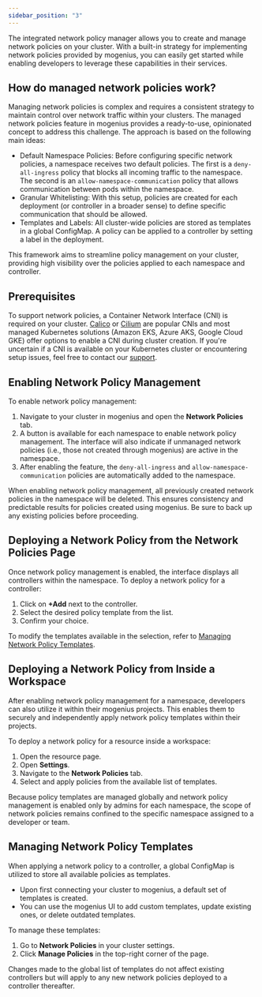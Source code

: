 ```yaml
---
sidebar_position: "3"
---
```


The integrated network policy manager allows you to create and manage network policies on your cluster. With a built-in strategy for implementing network policies provided by mogenius, you can easily get started while enabling developers to leverage these capabilities in their services.

## How do managed network policies work?

Managing network policies is complex and requires a consistent strategy to maintain control over network traffic within your clusters. The managed network policies feature in mogenius provides a ready-to-use, opinionated concept to address this challenge. The approach is based on the following main ideas:

- Default Namespace Policies: Before configuring specific network policies, a namespace receives two default policies. The first is a `deny-all-ingress` policy that blocks all incoming traffic to the namespace. The second is an `allow-namespace-communication` policy that allows communication between pods within the namespace.
- Granular Whitelisting: With this setup, policies are created for each deployment (or controller in a broader sense) to define specific communication that should be allowed.
- Templates and Labels: All cluster-wide policies are stored as templates in a global ConfigMap. A policy can be applied to a controller by setting a label in the deployment.

This framework aims to streamline policy management on your cluster, providing high visibility over the policies applied to each namespace and controller.

## Prerequisites

To support network policies, a Container Network Interface (CNI) is required on your cluster. [Calico](https://www.tigera.io/project-calico/) or [Cilium](https://cilium.io/) are popular CNIs and most managed Kubernetes solutions (Amazon EKS, Azure AKS, Google Cloud GKE) offer options to enable a CNI during cluster creation.
If you're uncertain if a CNI is available on your Kubernetes cluster or encountering setup issues, feel free to contact our [support](mailto:support@mogenius.com).

## Enabling Network Policy Management

To enable network policy management:

1. Navigate to your cluster in mogenius and open the **Network Policies** tab.
2. A button is available for each namespace to enable network policy management. The interface will also indicate if unmanaged network policies (i.e., those not created through mogenius) are active in the namespace.
3. After enabling the feature, the `deny-all-ingress` and `allow-namespace-communication` policies are automatically added to the namespace.

<Warning>
  When enabling network policy management, all previously created network policies in the namespace will be deleted. This ensures consistency and predictable results for policies created using mogenius. Be sure to back up any existing policies before proceeding.
</Warning>

## Deploying a Network Policy from the Network Policies Page

Once network policy management is enabled, the interface displays all controllers within the namespace. To deploy a network policy for a controller:

1. Click on **\+Add** next to the controller.
2. Select the desired policy template from the list.
3. Confirm your choice.

To modify the templates available in the selection, refer to [Managing Network Policy Templates](#managing-network-policy-templates).

## Deploying a Network Policy from Inside a Workspace

After enabling network policy management for a namespace, developers can also utilize it within their mogenius projects. This enables them to securely and independently apply network policy templates within their projects.

To deploy a network policy for a resource inside a workspace:

1. Open the resource page.
2. Open **Settings**.
3. Navigate to the **Network Policies** tab.
4. Select and apply policies from the available list of templates.

Because policy templates are managed globally and network policy management is enabled only by admins for each namespace, the scope of network policies remains confined to the specific namespace assigned to a developer or team.

## Managing Network Policy Templates

When applying a network policy to a controller, a global ConfigMap is utilized to store all available policies as templates.

- Upon first connecting your cluster to mogenius, a default set of templates is created.
- You can use the mogenius UI to add custom templates, update existing ones, or delete outdated templates.

To manage these templates:

1. Go to **Network Policies** in your cluster settings.
2. Click **Manage Policies** in the top-right corner of the page.

Changes made to the global list of templates do not affect existing controllers but will apply to any new network policies deployed to a controller thereafter.